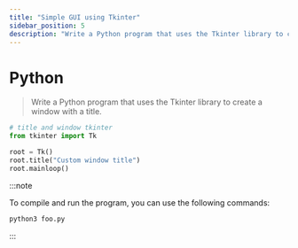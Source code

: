 ```yaml
---
title: "Simple GUI using Tkinter"
sidebar_position: 5
description: "Write a Python program that uses the Tkinter library to create a window with a title."
---
```



# <Heading name="banner" description="Simple GUI">Python</Heading>

> Write a Python program that uses the Tkinter library to create a window with a title.

```python
# title and window tkinter
from tkinter import Tk

root = Tk()
root.title("Custom window title")
root.mainloop()

```

:::note

To compile and run the program, you can use the following commands:

```bash
python3 foo.py
```

:::
